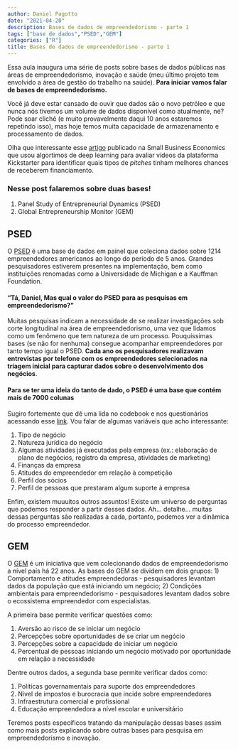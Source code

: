 ```yaml
---
author: Daniel Pagotto
date: "2021-04-20"
description: Bases de dados de empreendedorismo - parte 1
tags: ["base de dados","PSED","GEM"]
categories: ["R"]
title: Bases de dados de empreendedorismo - parte 1
---
```


Essa aula inaugura uma série de posts sobre bases de dados públicas nas áreas de empreendedorismo, inovação e saúde (meu último projeto tem envolvido a área de gestão do trabalho na saúde). **Para iniciar vamos falar de bases de empreendedorismo.**

Você já deve estar cansado de ouvir que dados são o novo petróleo e que nunca nós tivemos um volume de dados disponível como atualmente, né? Pode soar clichê (e muito provavelmente daqui 10 anos estaremos repetindo isso), mas hoje temos muita capacidade de armazenamento e processamento de dados. 

Olha que interessante esse [artigo](https://link.springer.com/article/10.1007/s11187-019-00218-w) publicado na Small Business Economics que usou algortimos de deep learning para avaliar vídeos da plataforma Kickstarter para identificar quais tipos de *pitches* tinham melhores chances de receberem financiamento. 

### Nesse post falaremos sobre duas bases!

1. Panel Study of Entrepreneurial Dynamics (PSED)
2. Global Entrepreneurship Monitor (GEM)

## PSED

O [PSED](http://www.psed.isr.umich.edu/psed/home) é uma base de dados em painel que coleciona dados sobre 1214 empreendedores americanos ao longo do período de 5 anos. Grandes pesquisadores estiverem presentes na implementação, bem como instituições renomadas como a Universidade de Michigan e a Kauffman Foundation. 

#### "Tá, Daniel, Mas qual o valor do PSED para as pesquisas em empreendedorismo?"

Muitas pesquisas indicam a necessidade de se realizar investigações sob corte longitudinal na área de empreendedorismo, uma vez que lidamos como um fenômeno que tem natureza de um processo. Pouquíssimas bases (se não for nenhuma) consegue acompanhar empreendedores por tanto tempo igual o PSED. **Cada ano os pesquisadores realizavam entrevistas por telefone com os empreendedores selecionados na triagem inicial para capturar dados sobre o desenvolvimento dos negócios**. 

#### Para se ter uma ideia do tanto de dado, o PSED é uma base que contém mais de 7000 colunas 

Sugiro fortemente que dê uma lida no codebook e nos questionários acessando esse [link](http://www.psed.isr.umich.edu/psed/data). Vou falar de algumas variáveis que acho interessante: 

1) Tipo de negócio
2) Natureza jurídica do negócio 
3) Algumas atividades já executadas pela empresa (ex.: elaboração de plano de negócios, registro da empresa, atividades de marketing)
4) Finanças da empresa
5) Atitudes do empreendedor em relação à competição
6) Perfil dos sócios
7) Perfil de pessoas que prestaram algum suporte à empresa 


Enfim, existem muuuitos outros assuntos! Existe um universo de perguntas que podemos responder a partir desses dados. Ah... detalhe... muitas dessas perguntas são realizadas a cada, portanto, podemos ver a dinâmica do processo empreendedor. 


## GEM 

O [GEM](https://www.gemconsortium.org/) é um iniciativa que vem colecionando dados de empreendedorismo a nível país há 22 anos. As bases do GEM se dividem em dois grupos: 1) Comportamento e atitudes empreendedoras - pesquisadores levantam dados da população que está iniciando um negócio; 2) Condições ambientais para empreendedorismo - pesquisadores levantam dados sobre o ecossistema empreendedor com especialistas. 

A primeira base permite verificar questões como: 

1) Aversão ao risco de se iniciar um negócio
2) Percepções sobre oportunidades de se criar um negócio
3) Percepções sobre a capacidade de iniciar um negócio 
4) Percentual de pessoas iniciando um negócio motivado por oportunidade em relação a necessidade


Dentre outros dados, a segunda base permite verificar dados como: 

1) Políticas governamentais para suporte dos empreendedores 
2) Nível de impostos e burocracia que incide sobre empreendedores 
3) Infraestrutura comercial e profissional 
4) Educação empreendedora a nível escolar e universitário

Teremos posts específicos tratando da manipulação dessas bases assim como mais posts explicando sobre outras bases para pesquisa em empreendedorismo e inovação. 
